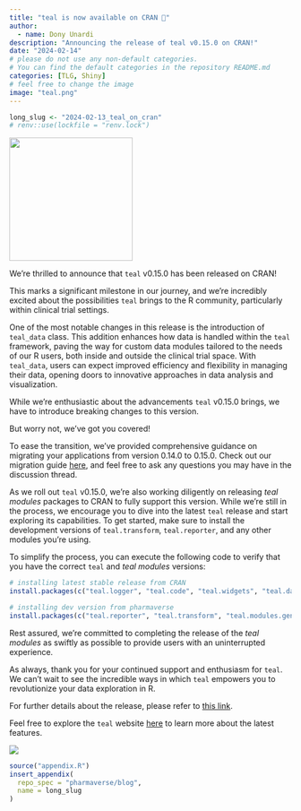 ```yaml
---
title: "teal is now available on CRAN 🎉"
author:
  - name: Dony Unardi
description: "Announcing the release of teal v0.15.0 on CRAN!"
date: "2024-02-14"
# please do not use any non-default categories.
# You can find the default categories in the repository README.md
categories: [TLG, Shiny]
# feel free to change the image
image: "teal.png"
---
```


<!--------------- typical setup ----------------->

```r
long_slug <- "2024-02-13_teal_on_cran"
# renv::use(lockfile = "renv.lock")
```

<!--------------- post begins here ----------------->
![](teal.png){fig-align="center" width="220"}

We're thrilled to announce that `teal` v0.15.0 has been released on CRAN!

This marks a significant milestone in our journey, and we're incredibly excited about the possibilities `teal` brings to the R community, particularly within clinical trial settings.

One of the most notable changes in this release is the introduction of `teal_data` class. This addition enhances how data is handled within the `teal` framework, paving the way for custom data modules tailored to the needs of our R users, both inside and outside the clinical trial space. With `teal_data`, users can expect improved efficiency and flexibility in managing their data, opening doors to innovative approaches in data analysis and visualization.

While we're enthusiastic about the advancements `teal` v0.15.0 brings, we have to introduce breaking changes to this version.

But worry not, we've got you covered!

To ease the transition, we've provided comprehensive guidance on migrating your applications from version 0.14.0 to 0.15.0. Check out our migration guide [here](https://github.com/insightsengineering/teal/discussions/945), and feel free to ask any questions you may have in the discussion thread.

As we roll out `teal` v0.15.0, we're also working diligently on releasing *teal modules* packages to CRAN to fully support this version. While we're still in the process, we encourage you to dive into the latest `teal` release and start exploring its capabilities. To get started, make sure to install the development versions of `teal.transform`, `teal.reporter`, and any other modules you're using.

To simplify the process, you can execute the following code to verify that you have the correct `teal` and *teal modules* versions:
```r
# installing latest stable release from CRAN
install.packages(c("teal.logger", "teal.code", "teal.widgets", "teal.data", "teal.slice", "teal"))

# installing dev version from pharmaverse
install.packages(c("teal.reporter", "teal.transform", "teal.modules.general", "teal.modules.clinical"), repos = c("https://pharmaverse.r-universe.dev", getOption("repos")))
```

Rest assured, we're committed to completing the release of the *teal modules* as swiftly as possible to provide users with an uninterrupted experience.

As always, thank you for your continued support and enthusiasm for `teal`. We can't wait to see the incredible ways in which `teal` empowers you to revolutionize your data exploration in R.

For further details about the release, please refer to [this link](https://github.com/insightsengineering/teal/releases/tag/v0.15.0).

Feel free to explore the `teal` website [here](https://insightsengineering.github.io/teal/latest-tag/) to learn more about the latest features.

![](teal_screenshot.jpg){fig-align="center"}

<!--------------- appendices go here ----------------->

```r
source("appendix.R")
insert_appendix(
  repo_spec = "pharmaverse/blog",
  name = long_slug
)
```
